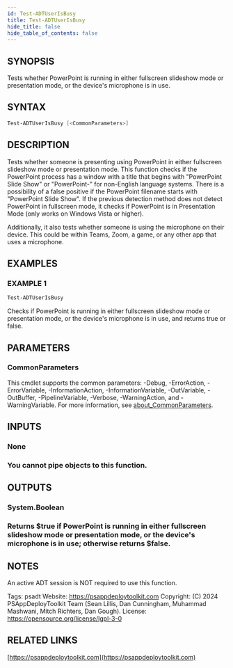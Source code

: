 ```yaml
---
id: Test-ADTUserIsBusy
title: Test-ADTUserIsBusy
hide_title: false
hide_table_of_contents: false
---
```


## SYNOPSIS

Tests whether PowerPoint is running in either fullscreen slideshow mode or presentation mode, or the device's microphone is in use.

## SYNTAX

```powershell
Test-ADTUserIsBusy [<CommonParameters>]
```

## DESCRIPTION

Tests whether someone is presenting using PowerPoint in either fullscreen slideshow mode or presentation mode.
This function checks if the PowerPoint process has a window with a title that begins with "PowerPoint Slide Show" or "PowerPoint-" for non-English language systems.
There is a possibility of a false positive if the PowerPoint filename starts with "PowerPoint Slide Show".
If the previous detection method does not detect PowerPoint in fullscreen mode, it checks if PowerPoint is in Presentation Mode (only works on Windows Vista or higher).

Additionally, it also tests whether someone is using the microphone on their device.
This could be within Teams, Zoom, a game, or any other app that uses a microphone.

## EXAMPLES

### EXAMPLE 1

```powershell
Test-ADTUserIsBusy
```

Checks if PowerPoint is running in either fullscreen slideshow mode or presentation mode, or the device's microphone is in use, and returns true or false.

## PARAMETERS

### CommonParameters

This cmdlet supports the common parameters: -Debug, -ErrorAction, -ErrorVariable, -InformationAction, -InformationVariable, -OutVariable, -OutBuffer, -PipelineVariable, -Verbose, -WarningAction, and -WarningVariable. For more information, see [about_CommonParameters](http://go.microsoft.com/fwlink/?LinkID=113216).

## INPUTS

### None

### You cannot pipe objects to this function.
## OUTPUTS

### System.Boolean

### Returns $true if PowerPoint is running in either fullscreen slideshow mode or presentation mode, or the device's microphone is in use; otherwise returns $false.
## NOTES
An active ADT session is NOT required to use this function.

Tags: psadt
Website: https://psappdeploytoolkit.com
Copyright: (C) 2024 PSAppDeployToolkit Team (Sean Lillis, Dan Cunningham, Muhammad Mashwani, Mitch Richters, Dan Gough).
License: https://opensource.org/license/lgpl-3-0

## RELATED LINKS

[https://psappdeploytoolkit.com](https://psappdeploytoolkit.com)
